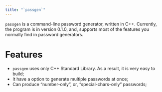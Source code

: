 ```yaml
---
title: "`passgen`"
---
```


`passgen` is a command-line password generator, written in C++. Currently, the program is in version 0.1.0, and, supports most of the features you normally find in password generators.

# Features

- `passgen` uses only C++ Standard Library. As a result, it is very easy to build;
- It have a option to generate multiple passwords at once;
- Can produce "number-only", or, "special-chars-only" passwords;

